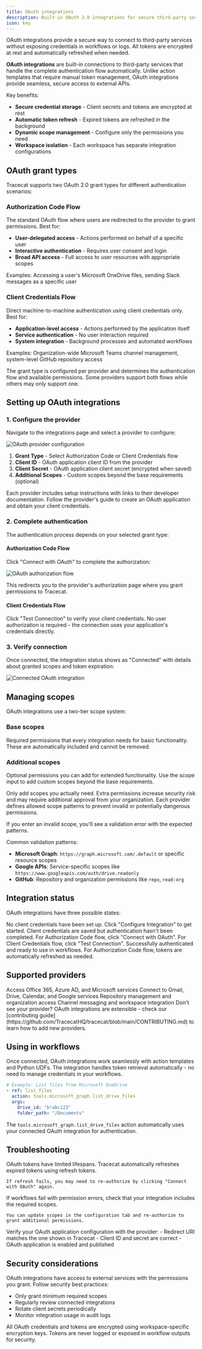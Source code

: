 ```yaml
---
title: OAuth integrations
description: Built-in OAuth 2.0 integrations for secure third-party service connections.
icon: key
---
```


<Tip>
  OAuth integrations provide a secure way to connect to third-party services without exposing credentials in workflows or logs.
  All tokens are encrypted at rest and automatically refreshed when needed.
</Tip>


**OAuth integrations** are built-in connections to third-party services that handle the complete authentication flow automatically.
Unlike action templates that require manual token management, OAuth integrations provide seamless, secure access to external APIs.

Key benefits:
- **Secure credential storage** - Client secrets and tokens are encrypted at rest
- **Automatic token refresh** - Expired tokens are refreshed in the background
- **Dynamic scope management** - Configure only the permissions you need
- **Workspace isolation** - Each workspace has separate integration configurations

## OAuth grant types

Tracecat supports two OAuth 2.0 grant types for different authentication scenarios:

### Authorization Code Flow
The standard OAuth flow where users are redirected to the provider to grant permissions. Best for:
- **User-delegated access** - Actions performed on behalf of a specific user
- **Interactive authentication** - Requires user consent and login
- **Broad API access** - Full access to user resources with appropriate scopes

Examples: Accessing a user's Microsoft OneDrive files, sending Slack messages as a specific user

### Client Credentials Flow
Direct machine-to-machine authentication using client credentials only. Best for:
- **Application-level access** - Actions performed by the application itself
- **Service authentication** - No user interaction required
- **System integration** - Background processes and automated workflows

Examples: Organization-wide Microsoft Teams channel management, system-level GitHub repository access

<Note>
  The grant type is configured per provider and determines the authentication flow and available permissions.
  Some providers support both flows while others may only support one.
</Note>

## Setting up OAuth integrations

### 1. Configure the provider

Navigate to the integrations page and select a provider to configure:

<img src="/images/oauth-setup-placeholder.png" alt="OAuth provider configuration" />

1. **Grant Type** - Select Authorization Code or Client Credentials flow
2. **Client ID** - OAuth application client ID from the provider
3. **Client Secret** - OAuth application client secret (encrypted when saved)
4. **Additional Scopes** - Custom scopes beyond the base requirements (optional)

<Note>
  Each provider includes setup instructions with links to their developer documentation.
  Follow the provider's guide to create an OAuth application and obtain your client credentials.
</Note>

### 2. Complete authentication

The authentication process depends on your selected grant type:

#### Authorization Code Flow
Click "Connect with OAuth" to complete the authorization:

<img src="/images/oauth-flow-placeholder.png" alt="OAuth authorization flow" />

This redirects you to the provider's authorization page where you grant permissions to Tracecat.

#### Client Credentials Flow
Click "Test Connection" to verify your client credentials. No user authorization is required - the connection uses your application's credentials directly.

### 3. Verify connection

Once connected, the integration status shows as "Connected" with details about granted scopes and token expiration:

<img src="/images/oauth-connected-placeholder.png" alt="Connected OAuth integration" />

## Managing scopes

OAuth integrations use a two-tier scope system:

### Base scopes
Required permissions that every integration needs for basic functionality.
These are automatically included and cannot be removed.

### Additional scopes
Optional permissions you can add for extended functionality.
Use the scope input to add custom scopes beyond the base requirements.

<Tip>
  Only add scopes you actually need. Extra permissions increase security risk and may require additional approval from your organization.
</Tip>

<Accordion title="Scope validation" icon="shield-check">
  Each provider defines allowed scope patterns to prevent invalid or potentially dangerous permissions.

  If you enter an invalid scope, you'll see a validation error with the expected patterns.

  Common validation patterns:
  - **Microsoft Graph**: `https://graph.microsoft.com/.default` or specific resource scopes
  - **Google APIs**: Service-specific scopes like `https://www.googleapis.com/auth/drive.readonly`
  - **GitHub**: Repository and organization permissions like `repo`, `read:org`
</Accordion>

## Integration status

OAuth integrations have three possible states:

<Steps>
  <Step title="Not Configured">
    No client credentials have been set up. Click "Configure Integration" to get started.
  </Step>
  <Step title="Configured">
    Client credentials are saved but authentication hasn't been completed. For Authorization Code flow, click "Connect with OAuth". For Client Credentials flow, click "Test Connection".
  </Step>
  <Step title="Connected">
    Successfully authenticated and ready to use in workflows. For Authorization Code flow, tokens are automatically refreshed as needed.
  </Step>
</Steps>

## Supported providers

<CardGroup cols={2}>
  <Card title="Microsoft Graph" icon="microsoft">
    Access Office 365, Azure AD, and Microsoft services
  </Card>
  <Card title="Google Workspace" icon="google">
    Connect to Gmail, Drive, Calendar, and Google services
  </Card>
  <Card title="GitHub" icon="github">
    Repository management and organization access
  </Card>
  <Card title="Slack" icon="slack">
    Channel messaging and workspace integration
  </Card>
</CardGroup>

<Note>
  Don't see your provider? OAuth integrations are extensible - check our [contributing guide](https://github.com/TracecatHQ/tracecat/blob/main/CONTRIBUTING.md) to learn how to add new providers.
</Note>

## Using in workflows

Once connected, OAuth integrations work seamlessly with action templates and Python UDFs.
The integration handles token retrieval automatically - no need to manage credentials in your workflows.

```yaml
# Example: List files from Microsoft OneDrive
- ref: list_files
  action: tools.microsoft_graph.list_drive_files
  args:
    drive_id: "b!abc123"
    folder_path: "/Documents"
```

The `tools.microsoft_graph.list_drive_files` action automatically uses your connected OAuth integration for authentication.

## Troubleshooting

<AccordionGroup>
  <Accordion title="Integration shows as expired" icon="clock">
    OAuth tokens have limited lifespans. Tracecat automatically refreshes expired tokens using refresh tokens.

    If refresh fails, you may need to re-authorize by clicking "Connect with OAuth" again.
  </Accordion>

  <Accordion title="Scope permission errors" icon="exclamation-triangle">
    If workflows fail with permission errors, check that your integration includes the required scopes.

    You can update scopes in the configuration tab and re-authorize to grant additional permissions.
  </Accordion>

  <Accordion title="Provider connection fails" icon="wifi-off">
    Verify your OAuth application configuration with the provider:
    - Redirect URI matches the one shown in Tracecat
    - Client ID and secret are correct
    - OAuth application is enabled and published
  </Accordion>
</AccordionGroup>

## Security considerations

<Warning>
  OAuth integrations have access to external services with the permissions you grant.
  Follow security best practices:

  - Only grant minimum required scopes
  - Regularly review connected integrations
  - Rotate client secrets periodically
  - Monitor integration usage in audit logs
</Warning>

All OAuth credentials and tokens are encrypted using workspace-specific encryption keys.
Tokens are never logged or exposed in workflow outputs for security.
